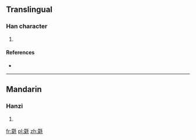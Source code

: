 ==Translingual==

===Han character===
{{Han char|rn=82|rad=毛|as=14|sn=18|four=42214|canj=TOHQU}}

# {{defn|Han|sort=毛14}}

====References====
* {{Han ref|kx=0596.330|dkj=16993|dj=0988.090|hdz=32006.170|uh=6C0B|ud=27659|bh=EFEA|bd=61418}}

----

==Mandarin==

===Hanzi===
{{cmn-hanzi|pin=[[méng]] ([[meng2]])|wg=meng<sup>2</sup>}}

# {{defn|lang=cmn|sort=毛14}}

[[fr:氋]]
[[pl:氋]]
[[zh:氋]]